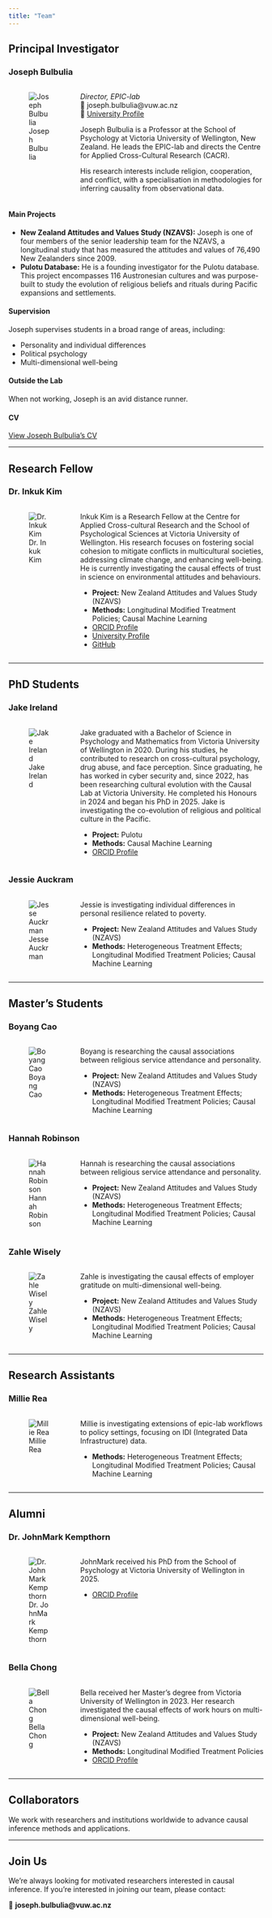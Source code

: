 ```yaml
---
title: "Team"
---
```


## Principal Investigator

### Joseph Bulbulia

:::: {.team-member}
::: {.columns}

::: {.column width="25%"}
![Joseph Bulbulia](images/team/joseph-bulbulia.jpg){.team-photo}
:::

::: {.column width="75%"}
*Director, EPIC-lab*  
📧 joseph.bulbulia@vuw.ac.nz  
🔗 [University Profile](https://people.wgtn.ac.nz/joseph.bulbulia)

Joseph Bulbulia is a Professor at the School of Psychology at Victoria University of Wellington, New Zealand. He leads the EPIC-lab and directs the Centre for Applied Cross-Cultural Research (CACR).

His research interests include religion, cooperation, and conflict, with a specialisation in methodologies for inferring causality from observational data.
:::

:::
::::

#### Main Projects

- **New Zealand Attitudes and Values Study (NZAVS):** Joseph is one of four members of the senior leadership team for the NZAVS, a longitudinal study that has measured the attitudes and values of 76,490 New Zealanders since 2009.
- **Pulotu Database:** He is a founding investigator for the Pulotu database. This project encompasses 116 Austronesian cultures and was purpose-built to study the evolution of religious beliefs and rituals during Pacific expansions and settlements.

#### Supervision

Joseph supervises students in a broad range of areas, including:


-   Personality and individual differences
-   Political psychology
-   Multi-dimensional well-being

#### Outside the Lab

When not working, Joseph is an avid distance runner.

#### CV

[View Joseph Bulbulia's CV](https://www.dropbox.com/scl/fi/jtlekxwxf05rfu1dw5hw9/bulbulia-j-a-cv.pdf?rlkey=4mink1sq6hftvje39t4y53s46&dl=0)

---

## Research Fellow

### Dr. Inkuk Kim

:::: {.team-member}
::: {.columns}

::: {.column width="25%"}
![Dr. Inkuk Kim](images/team/inkuk-kim.jpg){.team-photo}
:::

::: {.column width="75%"}
Inkuk Kim is a Research Fellow at the Centre for Applied Cross-cultural Research and the School of Psychological Sciences at Victoria University of Wellington. His research focuses on fostering social cohesion to mitigate conflicts in multicultural societies, addressing climate change, and enhancing well-being. He is currently investigating the causal effects of trust in science on environmental attitudes and behaviours.

- **Project:** New Zealand Attitudes and Values Study (NZAVS)
- **Methods:** Longitudinal Modified Treatment Policies; Causal Machine Learning
- [ORCID Profile](https://orcid.org/0000-0002-7694-6295)
- [University Profile](https://people.wgtn.ac.nz/inkuk.kim)
- [GitHub](https://github.com/Inkuk-Kim)
:::

:::
::::

---

## PhD Students

### Jake Ireland

:::: {.team-member}
::: {.columns}

::: {.column width="25%"}
![Jake Ireland](images/team/jake-ireland.jpg){.team-photo}
:::

::: {.column width="75%"}
Jake graduated with a Bachelor of Science in Psychology and Mathematics from Victoria University of Wellington in 2020.  During his studies, he contributed to research on cross-cultural psychology, drug abuse, and face perception.  Since graduating, he has worked in cyber security and, since 2022, has been researching cultural evolution with the Causal Lab at Victoria University.  He completed his Honours in 2024 and began his PhD in 2025. Jake is investigating the co-evolution of religious and political culture in the Pacific.

- **Project:** Pulotu
- **Methods:** Causal Machine Learning
- [ORCID Profile](https://orcid.org/0000-0003-3030-1341)
:::

:::
::::

### Jessie Auckram

:::: {.team-member}
::: {.columns}

::: {.column width="25%"}
![Jesse Auckrman](images/team/jesse-auckerman.jpg){.team-photo}
:::

::: {.column width="75%"}
Jessie is investigating individual differences in personal resilience related to poverty.

- **Project:** New Zealand Attitudes and Values Study (NZAVS)
- **Methods:** Heterogeneous Treatment Effects; Longitudinal Modified Treatment Policies; Causal Machine Learning
:::

:::
::::

---

## Master's Students

### Boyang Cao

:::: {.team-member}
::: {.columns}

::: {.column width="25%"}
![Boyang Cao](images/team/boyang-cao.jpg){.team-photo}
:::

::: {.column width="75%"}
Boyang is researching the causal associations between religious service attendance and personality.

- **Project:** New Zealand Attitudes and Values Study (NZAVS)
- **Methods:** Heterogeneous Treatment Effects; Longitudinal Modified Treatment Policies; Causal Machine Learning
:::

:::
::::

### Hannah Robinson

:::: {.team-member}
::: {.columns}

::: {.column width="25%"}
![Hannah Robinson](images/team/hannah-robinson.jpg){.team-photo}
:::

::: {.column width="75%"}
Hannah is researching the causal associations between religious service attendance and personality.

- **Project:** New Zealand Attitudes and Values Study (NZAVS)
- **Methods:** Heterogeneous Treatment Effects; Longitudinal Modified Treatment Policies; Causal Machine Learning
:::

:::
::::

### Zahle Wisely

:::: {.team-member}
::: {.columns}

::: {.column width="25%"}
![Zahle Wisely](images/team/zahle-wisely.jpg){.team-photo}
:::

::: {.column width="75%"}
Zahle is investigating the causal effects of employer gratitude on multi-dimensional well-being.

- **Project:** New Zealand Attitudes and Values Study (NZAVS)
- **Methods:** Heterogeneous Treatment Effects; Longitudinal Modified Treatment Policies; Causal Machine Learning
:::

:::
::::

---

## Research Assistants

### Millie Rea

:::: {.team-member}
::: {.columns}

::: {.column width="25%"}
![Millie Rea](images/team/millie-rea.jpg){.team-photo}
:::

::: {.column width="75%"}
Millie is investigating extensions of epic-lab workflows to policy settings, focusing on IDI (Integrated Data Infrastructure) data.

- **Methods:** Heterogeneous Treatment Effects; Longitudinal Modified Treatment Policies; Causal Machine Learning
:::

:::
::::

---

## Alumni

### Dr. JohnMark Kempthorn

:::: {.team-member}
::: {.columns}

::: {.column width="25%"}
![Dr. JohnMark Kempthorn](images/team/johnmark-kempthorn.jpg){.team-photo}
:::

::: {.column width="75%"}
JohnMark received his PhD from the School of Psychology at Victoria University of Wellington in 2025.

- [ORCID Profile](https://orcid.org/0000-0001-6398-7509)
:::

:::
::::

### Bella Chong

:::: {.team-member}
::: {.columns}

::: {.column width="25%"}
![Bella Chong](images/team/bella-chong.jpg){.team-photo}
:::

::: {.column width="75%"}
Bella received her Master's degree from Victoria University of Wellington in 2023. Her research investigated the causal effects of work hours on multi-dimensional well-being.

- **Project:** New Zealand Attitudes and Values Study (NZAVS)
- **Methods:** Longitudinal Modified Treatment Policies
- [ORCID Profile](https://orcid.org/0000-0002-0206-0782)
:::

:::
::::

---

## Collaborators

We work with researchers and institutions worldwide to advance causal inference methods and applications.

---

## Join Us

We're always looking for motivated researchers interested in causal inference. If you're interested in joining our team, please contact:

📧 **joseph.bulbulia@vuw.ac.nz**
